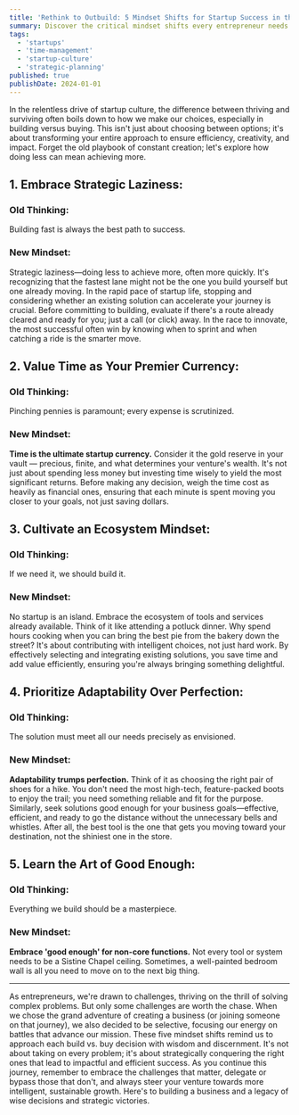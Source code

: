 ```yaml
---
title: 'Rethink to Outbuild: 5 Mindset Shifts for Startup Success in the Build vs. Buy Debate'
summary: Discover the critical mindset shifts every entrepreneur needs to make in the build vs. buy debate. Learn how embracing strategic laziness, valuing time, cultivating an ecosystem, prioritizing adaptability, and mastering 'good enough' can transform your startup's approach to growth and innovation.
tags:
  - 'startups'
  - 'time-management'
  - 'startup-culture'
  - 'strategic-planning'
published: true
publishDate: 2024-01-01
---
```


In the relentless drive of startup culture, the difference between thriving and surviving often boils down to how we make our choices, especially in building versus buying. This isn't just about choosing between options; it's about transforming your entire approach to ensure efficiency, creativity, and impact. Forget the old playbook of constant creation; let's explore how doing less can mean achieving more.

## 1. Embrace Strategic Laziness:

### Old Thinking:

Building fast is always the best path to success.

### New Mindset:

Strategic laziness—doing less to achieve more, often more quickly. It's recognizing that the fastest lane might not be the one you build yourself but one already moving. In the rapid pace of startup life, stopping and considering whether an existing solution can accelerate your journey is crucial. Before committing to building, evaluate if there's a route already cleared and ready for you; just a call (or click) away. In the race to innovate, the most successful often win by knowing when to sprint and when catching a ride is the smarter move.

## 2. Value Time as Your Premier Currency:

### Old Thinking:

Pinching pennies is paramount; every expense is scrutinized.

### New Mindset:

**Time is the ultimate startup currency.** Consider it the gold reserve in your vault — precious, finite, and what determines your venture's wealth. It's not just about spending less money but investing time wisely to yield the most significant returns. Before making any decision, weigh the time cost as heavily as financial ones, ensuring that each minute is spent moving you closer to your goals, not just saving dollars.

## 3. Cultivate an Ecosystem Mindset:

### Old Thinking:

If we need it, we should build it.

### New Mindset:

No startup is an island. Embrace the ecosystem of tools and services already available. Think of it like attending a potluck dinner. Why spend hours cooking when you can bring the best pie from the bakery down the street? It's about contributing with intelligent choices, not just hard work. By effectively selecting and integrating existing solutions, you save time and add value efficiently, ensuring you're always bringing something delightful.

## 4. Prioritize Adaptability Over Perfection:

### Old Thinking:

The solution must meet all our needs precisely as envisioned.

### New Mindset:

**Adaptability trumps perfection.** Think of it as choosing the right pair of shoes for a hike. You don't need the most high-tech, feature-packed boots to enjoy the trail; you need something reliable and fit for the purpose. Similarly, seek solutions good enough for your business goals—effective, efficient, and ready to go the distance without the unnecessary bells and whistles. After all, the best tool is the one that gets you moving toward your destination, not the shiniest one in the store.

## 5. Learn the Art of Good Enough:

### Old Thinking:

Everything we build should be a masterpiece.

### New Mindset:

**Embrace 'good enough' for non-core functions.** Not every tool or system needs to be a Sistine Chapel ceiling. Sometimes, a well-painted bedroom wall is all you need to move on to the next big thing.

---

As entrepreneurs, we're drawn to challenges, thriving on the thrill of solving complex problems. But only some challenges are worth the chase. When we chose the grand adventure of creating a business (or joining someone on that journey), we also decided to be selective, focusing our energy on battles that advance our mission. These five mindset shifts remind us to approach each build vs. buy decision with wisdom and discernment. It's not about taking on every problem; it's about strategically conquering the right ones that lead to impactful and efficient success. As you continue this journey, remember to embrace the challenges that matter, delegate or bypass those that don't, and always steer your venture towards more intelligent, sustainable growth. Here's to building a business and a legacy of wise decisions and strategic victories.
